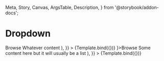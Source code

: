   Meta,
  Story,
  Canvas,
  ArgsTable,
  Description,
} from '@storybook/addon-docs';


# Dropdown

<Meta title="Cobalt/Dropdown" component={Dropdown} />


<Canvas>
  <Story
    name="Default"
    args={{
      children: (
        <>
          <DropdownButton>Browse</DropdownButton>
          <DropdownPanel>Whatever content</DropdownPanel>
        </>
      ),
    }}
  >
    {Template.bind({})}
  </Story>
  <Story
    name="With icon"
    args={{
      children: (
        <div>
          <DropdownButton icon={<Squares2X2Icon />}>Browse</DropdownButton>
          <DropdownPanel>
            Some content here but it will usually be a list
          </DropdownPanel>
        </div>
      ),
    }}
  >
    {Template.bind({})}
  </Story>
</Canvas>
